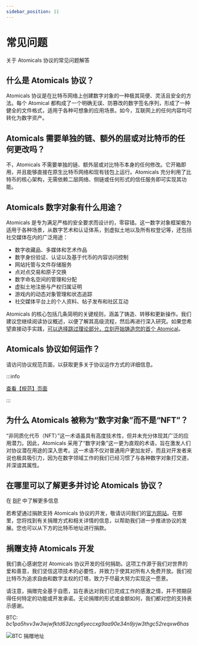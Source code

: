---
sidebar_position: 11
---

# 常见问题

关于 Atomicals 协议的常见问题解答

## 什么是 Atomicals 协议？

Atomicals 协议是在比特币网络上创建数字对象的一种极其简便、灵活且安全的方法。每个 Atomical 都构成了一个明确无误、防篡改的数字签名序列，形成了一种健全的文件格式，适用于各种可想象的应用场景。如今，互联网上的任何内容均可转化为数字资产。

## Atomicals 需要单独的链、额外的层或对比特币的任何更改吗？

不，Atomicals 不需要单独的链、额外层或对比特币本身的任何修改。它开箱即用，并且能够直接在原生比特币网络和现有钱包上运行。Atomicals 充分利用了比特币的核心架构，无需依赖二层网络、侧链或任何形式的信任服务即可实现其功能。

## Atomicals 数字对象有什么用途？

Atomicals 是专为满足严格的安全要求而设计的，零容错。这一数字对象框架极为适用于各种场景，从数字艺术和认证体系，到虚拟土地以及所有权登记等，还包括社交媒体在内的广泛用途：

* 数字收藏品、多媒体和艺术作品
* 数字身份验证、认证以及基于代币的内容访问控制
* 网站托管与文件存储服务
* 点对点交易和原子交换
* 数字命名空间的管理和分配
* 虚拟土地注册与产权归属证明
* 游戏内的动态对象管理和状态追踪
* 社交媒体平台上的个人资料、帖子发布和社区互动

Atomicals 的核心包括几条简明的关键规则，涵盖了铸造、转移和更新操作。我们建议您继续阅读协议概述，以便了解其高级流程，然后再进行深入研究。如果您希望直接动手实践，[可以选择跳过理论部分，立刻开始铸造您的首个 Atomical](./reference-tools/javascript-library-cli.mdx)。

## Atomicals 协议如何运作？

请访问协议规范页面，以获取更多关于协议运作方式的详细信息。

:::info

[查看【规范】页面](./reference-tools/specification.mdx)

:::

## 为什么 Atomicals 被称为“数字对象”而不是“NFT”？

“非同质化代币（NFT）”这一术语虽具有高度技术性，但并未充分体现其广泛的应用潜力。因此，Atomicals 采用了“数字对象”这一更为直观的术语，旨在激发人们对协议潜在用途的深入思考。这一术语不仅对普通用户更加友好，而且对开发者来说也极具吸引力，因为在数字领域工作的我们已经习惯了与各种数字对象打交道，并深谙其属性。

## 在哪里可以了解更多并讨论 Atomicals 协议？

在 [BIP](https://github.com/atomicals/atomicals-project/blob/main/bip.mediawiki) 中了解更多信息

若希望通过捐款支持 Atomicals 协议的开发，敬请访问我们的[官方网站](https://twitter.com/atomicalsxyz)。在那里，您将找到有关捐赠方式和相关详情的信息，以帮助我们进一步推进协议的发展。您也可以从下方的比特币地址进行捐款。

## 捐赠支持 Atomicals 开发

我们衷心感谢您对 Atomicals 协议开发的任何捐助。这项工作源于我们对世界的爱和善意，我们坚信这项技术的必要性，并致力于使其对所有人免费开放。我们视比特币为追求自由和数字主权的灯塔，致力于尽最大努力实现这一愿景。

请注意，捐赠完全基于自愿，旨在表达对我们已完成工作的感激之情，并不预期获得任何特定的功能或开发承诺。无论捐赠的形式或金额如何，我们都对您的支持表示感谢。

BTC: _bc1pa5hvv3w3wjwfktd63zcng6yeccxg9aa90e34n9jrjw3thgc52reqxw6has_

![BTC 捐赠地址](./NFTs/img/btc.png)
